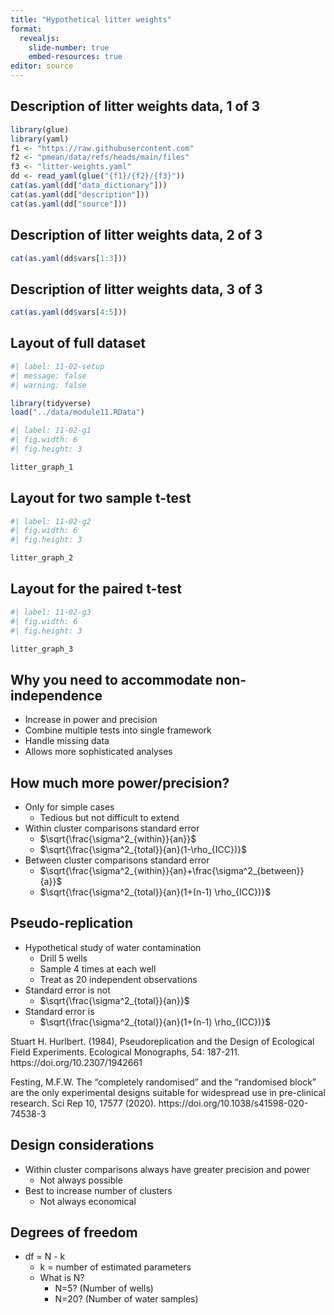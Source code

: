 ```yaml
---
title: "Hypothetical litter weights"
format: 
  revealjs:
    slide-number: true
    embed-resources: true
editor: source
---
```


## Description of litter weights data, 1 of 3

```r
library(glue)
library(yaml)
f1 <- "https://raw.githubusercontent.com"
f2 <- "pmean/data/refs/heads/main/files"
f3 <- "litter-weights.yaml"
dd <- read_yaml(glue("{f1}/{f2}/{f3}"))
cat(as.yaml(dd["data_dictionary"]))
cat(as.yaml(dd["description"]))
cat(as.yaml(dd["source"]))
```

## Description of litter weights data, 2 of 3

```r
cat(as.yaml(dd$vars[1:3]))
```

## Description of litter weights data, 3 of 3

```r
cat(as.yaml(dd$vars[4:5]))
```

## Layout of full dataset

```r
#| label: 11-02-setup
#| message: false
#| warning: false

library(tidyverse)
load("../data/module11.RData")
```

```r
#| label: 11-02-g1
#| fig.width: 6
#| fig.height: 3

litter_graph_1
```

## Layout for two sample t-test

```r
#| label: 11-02-g2
#| fig.width: 6
#| fig.height: 3

litter_graph_2
```

## Layout for the paired t-test

```r
#| label: 11-02-g3
#| fig.width: 6
#| fig.height: 3

litter_graph_3
```


## Why you need to accommodate non-independence

-   Increase in power and precision
-   Combine multiple tests into single framework
-   Handle missing data 
-   Allows more sophisticated analyses

## How much more power/precision?

-   Only for simple cases
    -   Tedious but not difficult to extend
-   Within cluster comparisons standard error
    -   $\sqrt{\frac{\sigma^2_{within}}{an}}$
    -   $\sqrt{\frac{\sigma^2_{total}}{an}(1-\rho_{ICC})}$
-   Between cluster comparisons standard error
    -   $\sqrt{\frac{\sigma^2_{within}}{an}+\frac{\sigma^2_{between}}{a}}$
    -   $\sqrt{\frac{\sigma^2_{total}}{an}(1+(n-1) \rho_{ICC})}$
    
## Pseudo-replication

-   Hypothetical study of water contamination
    -   Drill 5 wells
    -   Sample 4 times at each well
    -   Treat as 20 independent observations
-   Standard error is not
    -   $\sqrt{\frac{\sigma^2_{total}}{an}}$
-   Standard error is
    -   $\sqrt{\frac{\sigma^2_{total}}{an}(1+(n-1) \rho_{ICC})}$

::: notes

Stuart H. Hurlbert. (1984), Pseudoreplication and the Design of Ecological Field Experiments. Ecological Monographs, 54: 187-211. https://doi.org/10.2307/1942661

Festing, M.F.W. The “completely randomised” and the “randomised block” are the only experimental designs suitable for widespread use in pre-clinical research. Sci Rep 10, 17577 (2020). https://doi.org/10.1038/s41598-020-74538-3

:::

## Design considerations

-   Within cluster comparisons always have greater precision and power
    -   Not always possible
-   Best to increase number of clusters
    -   Not always economical

## Degrees of freedom

-   df = N - k
    -   k = number of estimated parameters
    -   What is N?
        -   N=5? (Number of wells)
        -   N=20? (Number of water samples)


